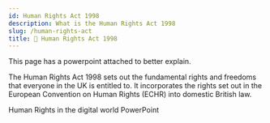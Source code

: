 ```yaml
---
id: Human Rights Act 1998
description: What is the Human Rights Act 1998
slug: /human-rights-act
title: 🧍 Human Rights Act 1998
---
```



This page has a powerpoint attached to better explain.

The Human Rights Act 1998 sets out the fundamental rights and freedoms that everyone in the UK is entitled to. It incorporates the rights set out in the European Convention on Human Rights (ECHR) into domestic British law.

<ReferenceLink href="http://cdn.nayan.gq/Human%20rights%20in%20digital%20world.ppt">Human Rights in the digital world PowerPoint</ReferenceLink>